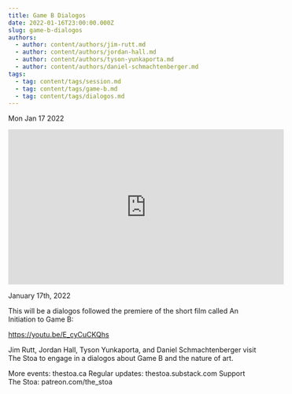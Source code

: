 ```yaml
---
title: Game B Dialogos
date: 2022-01-16T23:00:00.000Z
slug: game-b-dialogos
authors:
  - author: content/authors/jim-rutt.md
  - author: content/authors/jordan-hall.md
  - author: content/authors/tyson-yunkaporta.md
  - author: content/authors/daniel-schmachtenberger.md
tags:
  - tag: content/tags/session.md
  - tag: content/tags/game-b.md
  - tag: content/tags/dialogos.md
---
```






Mon Jan 17 2022

<iframe width="560" height="315" src="https://www.youtube.com/embed/PKz9TAsqsRo" title="Game B Dialogos w/ Jim Rutt, Jordan Hall, Tyson Yunkaporta, and Daniel Schmachtenberger" frameborder="0" allow="accelerometer; autoplay; clipboard-write; encrypted-media; gyroscope; picture-in-picture" allowfullscreen ></iframe>

January 17th, 2022

This will be a dialogos followed the premiere of the short film called An Initiation to Game B: 

https://youtu.be/E_cyCuCKQhs

Jim Rutt, Jordan Hall, Tyson Yunkaporta, and Daniel Schmachtenberger visit The Stoa to engage in a dialogos about Game B and the nature of art.

More events: thestoa.ca
Regular updates: thestoa.substack.com
Support The Stoa: patreon.com/the_stoa



